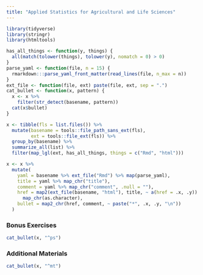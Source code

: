 ```yaml
---
title: "Applied Statistics for Agricultural and Life Sciences"
---
```


```r
library(tidyverse)
library(stringr)
library(htmltools)
```

```r
has_all_things <- function(y, things) {
  all(match(tolower(things), tolower(y), nomatch = 0) > 0)
}
parse_yaml <- function(file, n = 15) {
  rmarkdown:::parse_yaml_front_matter(read_lines(file, n_max = n))
}
ext_file <- function(file, ext) paste(file, ext, sep = ".")
cat_bullet <- function(x, pattern) {
  x <- x %>% 
    filter(str_detect(basename, pattern))
  cat(x$bullet)
}

x <- tibble(fls = list.files()) %>%
  mutate(basename = tools::file_path_sans_ext(fls),
         ext = tools::file_ext(fls)) %>% 
  group_by(basename) %>% 
  summarize_all(list) %>% 
  filter(map_lgl(ext, has_all_things, things = c("Rmd", "html")))

x <- x %>% 
  mutate(
    yaml = basename %>% ext_file("Rmd") %>% map(parse_yaml),
    title = yaml %>% map_chr("title"),
    comment = yaml %>% map_chr("comment", .null = ""),
    href = map2(ext_file(basename, "html"), title, ~ a(href = .x, .y)) %>%
      map_chr(as.character),
    bullet = map2_chr(href, comment, ~ paste("*", .x, .y, "\n"))
  )
```

### Bonus Exercises

```r
cat_bullet(x, "^ps")
```

### Additional Materials
```r
cat_bullet(x, "^mt")
```
